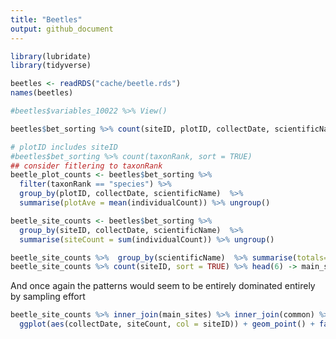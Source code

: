 ```yaml
---
title: "Beetles"
output: github_document
---
```


```r
library(lubridate)
library(tidyverse)
```


```r
beetles <- readRDS("cache/beetle.rds")
names(beetles)
```
```r
#beetles$variables_10022 %>% View()

beetles$bet_sorting %>% count(siteID, plotID, collectDate, scientificName, sort = TRUE)
```

```r
# plotID includes siteID 
#beetles$bet_sorting %>% count(taxonRank, sort = TRUE)
## consider fitlering to taxonRank
beetle_plot_counts <- beetles$bet_sorting %>% 
  filter(taxonRank == "species") %>% 
  group_by(plotID, collectDate, scientificName)  %>% 
  summarise(plotAve = mean(individualCount)) %>% ungroup()

beetle_site_counts <- beetles$bet_sorting %>% 
  group_by(siteID, collectDate, scientificName)  %>% 
  summarise(siteCount = sum(individualCount)) %>% ungroup()

beetle_site_counts %>%  group_by(scientificName)  %>% summarise(totals= sum(siteCount)) %>% arrange(desc(totals)) %>% head(9) -> common
beetle_site_counts %>% count(siteID, sort = TRUE) %>% head(6) -> main_sites
```


And once again the patterns would seem to be entirely dominated entirely by sampling effort

```r
beetle_site_counts %>% inner_join(main_sites) %>% inner_join(common) %>%
  ggplot(aes(collectDate, siteCount, col = siteID)) + geom_point() + facet_wrap(~scientificName, scales = "free_y")

```